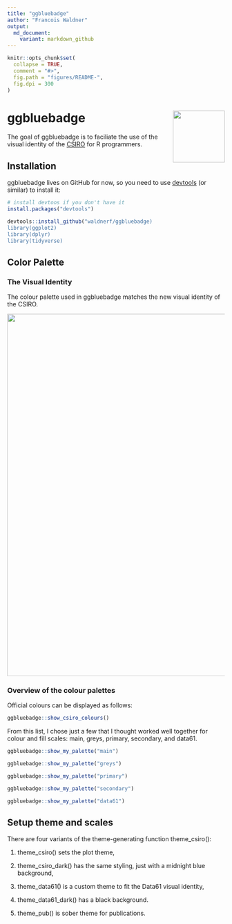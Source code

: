 ```yaml
---
title: "ggbluebadge"
author: "Francois Waldner"
output:
  md_document:
    variant: markdown_github
---
```


<!-- README.md is generated from README.Rmd. Please edit that file -->

```r
knitr::opts_chunk$set(
  collapse = TRUE,
  comment = "#>",
  fig.path = "figures/README-",
  fig.dpi = 300
)
```

# ggbluebadge <img src="man/figures/logo.png" align="right" width="120" />

<!-- badges: start -->
<!-- badges: end -->

The goal of ggbluebadge is to faciliate the use of the visual identity of the [CSIRO](www.csiro.au) for R programmers.

## Installation

ggbluebadge lives on GitHub for now, so you need to use [devtools](https://cran.r-project.org/web/packages/devtools/index.html) (or similar) to install it:

``` r
# install devtoos if you don't have it
install.packages("devtools")

devtools::install_github("waldnerf/ggbluebadge)
library(ggplot2)
library(dplyr)
library(tidyverse)
```

## Color Palette


### The Visual Identity
The colour palette used in ggbluebadge matches the new visual identity of the CSIRO.



<img src="man/figures/ggbluebadge_intro.png" align="center" width="840" />




### Overview of the colour palettes

Official colours can be displayed as follows:

``` r
ggbluebadge::show_csiro_colours()
```



From this list, I chose just a few that I thought worked well together for colour and fill scales: main,  greys, primary, secondary, and data61.



``` r
ggbluebadge::show_my_palette("main")
```


``` r
ggbluebadge::show_my_palette("greys")
```

``` r
ggbluebadge::show_my_palette("primary")
```

``` r
ggbluebadge::show_my_palette("secondary")
```

``` r
ggbluebadge::show_my_palette("data61")
```


## Setup theme and scales
There are four variants of the theme-generating function theme_csiro():



1. theme_csiro() sets the plot theme,

2. theme_csiro_dark() has the same styling, just with a midnight blue background,

3. theme_data61() is a custom theme to fit the Data61 visual identity, 

4. theme_data61_dark() has a black background.

5. theme_pub() is sober theme for publications.



